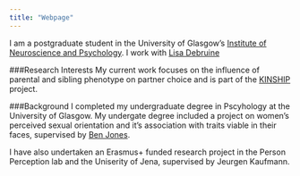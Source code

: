 ```yaml
---
title: "Webpage"
---
```


I am a postgraduate student in the University of Glasgow's
[Institute of Neuroscience and Psychology](http://www.gla.ac.uk/researchinstitutes/neurosciencepsychology/).
I work with [Lisa Debruine](http://facelab.org/People/debruine)

###Research Interests
My current work focuses on the influence of parental and sibling phenotype on partner choice and is part of the  [KINSHIP](https://erc.europa.eu/) project. 

###Background 
I completed my undergraduate degree in Pscyhology at the University of Glasgow. My undergate degree included a project on women's perceived sexual orientation and it's association with traits viable in their faces, supervised by [Ben Jones](http://facelab.org/People/benjones).

I have also undertaken an Erasmus+ funded research project in the Person Perception lab and the Uniserity of Jena, supervised by Jeurgen Kaufmann. 